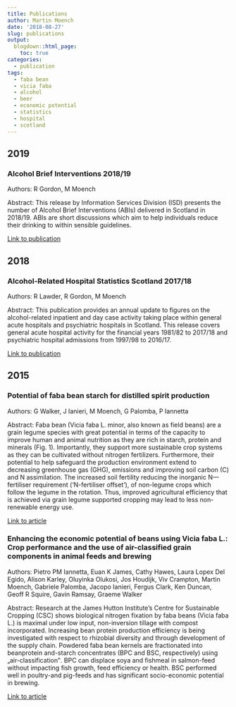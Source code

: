 ```yaml
---
title: Publications
author: Martin Moench
date: '2018-08-27'
slug: publications
output:
  blogdown::html_page:
    toc: true
categories:
  - publication
tags:
  - faba bean
  - vicia faba
  - alcohol
  - beer
  - economic potential
  - statistics
  - hospital
  - scotland
---
```


## 2019

### Alcohol Brief Interventions 2018/19

Authors: R Gordon, M Moench

Abstract: This release by Information Services Division (ISD) presents the number of Alcohol Brief
Interventions (ABIs) delivered in Scotland in 2018/19. ABIs are short discussions which aim to help
individuals reduce their drinking to within sensible guidelines.

[Link to publication](https://www.isdscotland.org/Health-Topics/Drugs-and-Alcohol-Misuse/Publications/2019-06-25/2019-06-25-AlcoholBriefInterventions-Report.pdf)

## 2018

### Alcohol-Related Hospital Statistics Scotland 2017/18

Authors: R Lawder, R Gordon, M Moench

Abstract: This publication provides an annual update to figures on the alcohol-related inpatient and day case activity taking place within general acute hospitals and psychiatric hospitals in Scotland. This release covers general acute hospital activity for the financial years 1981/82 to 2017/18 and psychiatric hospital admissions from 1997/98 to 2016/17.

[Link to publication](https://www.isdscotland.org/Health-Topics/Drugs-and-Alcohol-Misuse/Publications/2018-11-20/2018-11-20-ARHS-Report.pdf?46244448424)

## 2015

### Potential of faba bean starch for distilled spirit production

Authors: G Walker, J Ianieri, M Moench, G Palomba, P Iannetta

Abstract: Faba bean (Vicia faba L. minor, also known as field beans) are a grain legume species with great potential in terms of the capacity to improve human and animal nutrition as they are rich in starch, protein and minerals (Fig. 1). Importantly, they support more sustainable crop systems as they can be cultivated without nitrogen fertilizers. Furthermore, their potential to help safeguard the production environment extend to decreasing greenhouse gas (GHG), emissions and improving soil carbon (C) and N assimilation. The increased soil fertility reducing the inorganic N—fertiliser requirement (‘N-fertiliser offset’), of non-legume crops which follow the legume in the rotation. Thus, improved agricultural efficiency that is achieved via grain legume supported cropping may lead to less non-renewable energy use.

[Link to article](https://beans4feeds.hutton.ac.uk/sites/www.beans4feeds.net/files/files/Neutral%20spirit%20distilled%20from%20faba%20bean%20starch.pdf)

### Enhancing the economic potential of beans using Vicia faba L.: Crop performance and the use of air-classified grain components in animal feeds and brewing

Authors: Pietro PM Iannetta, Euan K James, Cathy Hawes, Laura Lopex Del Egido, Alison Karley, Oluyinka Olukosi, Jos Houdijk, Viv Crampton, Martin Moench, Gabriele Palomba, Jacopo Ianieri, Fergus Clark, Ken Duncan, Geoff R Squire, Gavin Ramsay, Graeme Walker

Abstract: Research at the James Hutton Institute's Centre for Sustainable Cropping (CSC) shows biological nitrogen fixation by faba beans (Vicia faba L.) is maximal under low input, non-inversion tillage with compost incorporated. Increasing bean protein production efficiency is being investigated with respect to rhizobial diversity and through development of the supply chain. Powdered faba bean kernels are fractionated into beanprotein and-starch concentrates (BPC and BSC, respectively) using „air-classification‟. BPC can displace soya and fishmeal in salmon-feed without impacting fish growth, feed efficiency or health. BSC performed well in poultry-and pig-feeds and has significant socio-economic potential in brewing.

[Link to article](https://beans4feeds.hutton.ac.uk/sites/www.beans4feeds.net/files/files/15_09_15%20-%20Legume%20Perspectives%208%20-%20%20Enhancing%20the%20economic%20potential%20of%20beans%20pp21-23.pdf)
